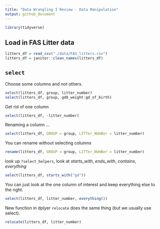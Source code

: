 ```yaml
---
title: "Data Wrangling I Review - Data Manipulation"
output: github_document
---
```


```r
library(tidyverse)
```

## Load in FAS Litter data

```r
litters_df = read_csv("./data/FAS_litters.csv")
litters_df = janitor::clean_names(litters_df)
```

## `select`

Choose some columns and not others.

```r
select(litters_df, group, litter_number)
select(litters_df, group, gd0_weight:gd_of_birth)
```

Get rid of one column

```r
select(litters_df, -litter_number)
```


Renaming a column ...

```r
select(litters_df, GROUP = group, LITTer_NUmBer = litter_number)
```

You can rename without selecting columns

```r
rename(litters_df, GROUP = group, LITTer_NUmBer = litter_number)
```


look up `?select_helpers`, look at _starts_with_, _ends_with_, _contains_, _everything_

```r
select(litters_df, starts_with("gd"))
```

You can just look at the one column of interest and keep everything else to the right.
```r
select(litters_df, litter_number, everything())
```


New function in dplyer `relocate` does the same thing (but we usually use select).

```r
relocate(litters_df, litter_number)
```










